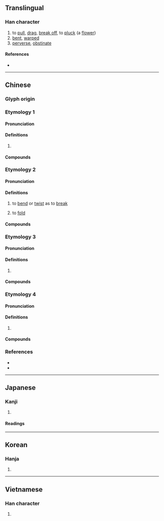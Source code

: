 {{character info/new}}
==Translingual==

===Han character===
{{Han char|rn=64|rad=手|as=05|sn=8|four=54027|canj=QVIS|ids=⿰扌幼}}

# to [[pull]], [[drag]], [[break off]], to [[pluck]] (a [[flower]])
# [[bent]], [[warped]]
# [[perverse]], [[obstinate]]

====References====
* {{Han ref|kx=0426.040|dkj=11962|dj=0774.060|hdz=31862.060|uh=62D7|ud=25303|bh=A9ED|bd=43501}}

----

==Chinese==

<!--
|h=pfs=au/áu
|mn=áu/qz:auh
-->
{{attention|hak}} {{attention|nan}}
{{attention|lzh}} {{attention|och}}

===Glyph origin===
{{Han etym}}

===Etymology 1===
{{zh-forms}}

====Pronunciation====
{{zh-pron
|m=ào
|c=aau3
|h=pfs=
|mn=
|mc=
|oc=
|cat=
}}

====Definitions====
{{zh-hanzi}}

# {{rfdef|zh}}

====Compounds====
{{zh-der|四不拗六|執拗|拗不過|拗處|拗甜|拗彆|拗不登|拗句|曲拗|拗彆攪炒|拗體|拗體詩|拗強|拗蠻|拗口風|拗口令|拗口|違拗}}

===Etymology 2===
{{zh-forms}}

====Pronunciation====
{{zh-pron
|m=ǎo
|c=aau2
|h=pfs=
|mn=tw,xm,zz:áu/qz:auh
|mc=
|oc=
|cat=
}}

====Definitions====
{{zh-hanzi}}

# {{lb|zh|dialect}} to [[bend]] or [[twist]] as to [[break]]
# {{lb|zh|Hokkien}} to [[fold]]

====Compounds====
{{zh-der|拗曲作直|拗花|點拗|拗陷}}

===Etymology 3===
{{zh-forms}}

====Pronunciation====
{{zh-pron
|m=niù
|c=
|h=pfs=
|mn=
|mc=
|oc=
|cat=
}}

====Definitions====
{{zh-hanzi}}

# {{rfdef|zh}}

====Compounds====
{{zh-der|一不拗眾|拗性|拗相公|憋拗}}

===Etymology 4===
{{zh-forms}}

====Pronunciation====
{{zh-pron
|m=yù
|c=juk6
|h=pfs=
|mn=
|mc=
|oc=
|cat=
}}

====Definitions====
{{zh-hanzi}}

# {{rfdef|zh}}

====Compounds====
{{zh-der|拗怒}}

===References===
* {{R:twedu|A01549}}
* {{R:yue:Hanzi}}

----

==Japanese==

===Kanji===
{{ja-kanji|grade=|rs=手05}}

# {{defn|lang=ja|sort=手05}}

====Readings====
{{ja-readings
|goon=よう
|kanon=おう
|on=いく
|kun=ねじ-る, ねじ-れる, ねじ-ける, こじ-れる, す-ねる
}}

----

==Korean==

===Hanja===
{{ko-hanja|hangeul=요|eumhun=|rv=yo|mr=yo|y=yo}}

# {{defn|lang=ko|sort=手05}}

----

==Vietnamese==

===Han character===
{{vi-hantu|húc, ao, áo, ảo, nữu|rs=手05}}

# {{defn|lang=vi|sort=手05}}